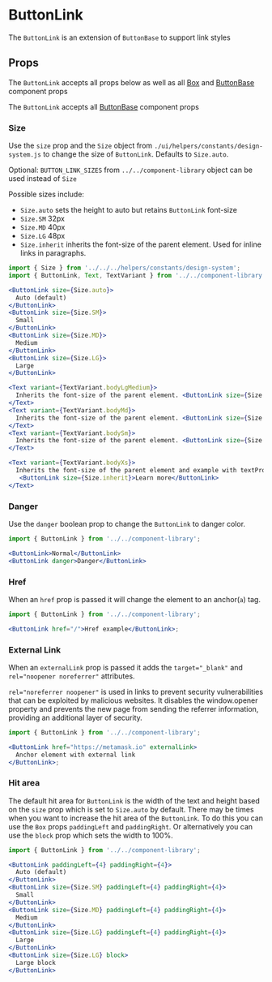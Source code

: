 

# ButtonLink

The `ButtonLink` is an extension of `ButtonBase` to support link styles

<Canvas>
  <Story id="components-componentlibrary-buttonlink--default-story" />
</Canvas>

## Props

The `ButtonLink` accepts all props below as well as all [Box](/docs/components-ui-box--default-story#props) and [ButtonBase](/docs/components-componentlibrary-buttonbase--default-story#props) component props

<ArgsTable of={ButtonLink} />

The `ButtonLink` accepts all [ButtonBase](/docs/components-componentlibrary-buttonbase--default-story#props) component props

<ArgsTable of={ButtonBase} />

### Size

Use the `size` prop and the `Size` object from `./ui/helpers/constants/design-system.js` to change the size of `ButtonLink`. Defaults to `Size.auto`.

Optional: `BUTTON_LINK_SIZES` from `../../component-library` object can be used instead of `Size`

Possible sizes include:

- `Size.auto` sets the height to auto but retains `ButtonLink` font-size
- `Size.SM` 32px
- `Size.MD` 40px
- `Size.LG` 48px
- `Size.inherit` inherits the font-size of the parent element. Used for inline links in paragraphs.

<Canvas>
  <Story id="components-componentlibrary-buttonlink--size-story" />
</Canvas>

```jsx
import { Size } from '../../../helpers/constants/design-system';
import { ButtonLink, Text, TextVariant } from '../../component-library';

<ButtonLink size={Size.auto}>
  Auto (default)
</ButtonLink>
<ButtonLink size={Size.SM}>
  Small
</ButtonLink>
<ButtonLink size={Size.MD}>
  Medium
</ButtonLink>
<ButtonLink size={Size.LG}>
  Large
</ButtonLink>

<Text variant={TextVariant.bodyLgMedium}>
  Inherits the font-size of the parent element. <ButtonLink size={Size.inherit}>Learn more</ButtonLink>
</Text>
<Text variant={TextVariant.bodyMd}>
  Inherits the font-size of the parent element. <ButtonLink size={Size.inherit}>Learn more</ButtonLink>
</Text>
<Text variant={TextVariant.bodySm}>
  Inherits the font-size of the parent element. <ButtonLink size={Size.inherit}>Learn more</ButtonLink>
</Text>

<Text variant={TextVariant.bodyXs}>
  Inherits the font-size of the parent element and example with textProps override for a success color.
   <ButtonLink size={Size.inherit}>Learn more</ButtonLink>
</Text>
```

### Danger

Use the `danger` boolean prop to change the `ButtonLink` to danger color.

<Canvas>
  <Story id="components-componentlibrary-buttonlink--danger" />
</Canvas>

```jsx
import { ButtonLink } from '../../component-library';

<ButtonLink>Normal</ButtonLink>
<ButtonLink danger>Danger</ButtonLink>
```

### Href

When an `href` prop is passed it will change the element to an anchor(`a`) tag.

<Canvas>
  <Story id="components-componentlibrary-buttonlink--href" />
</Canvas>

```jsx
import { ButtonLink } from '../../component-library';

<ButtonLink href="/">Href example</ButtonLink>;
```

### External Link

When an `externalLink` prop is passed it adds the `target="_blank"` and `rel="noopener noreferrer"` attributes. 

`rel="noreferrer noopener"` is used in links to prevent security vulnerabilities that can be exploited by malicious websites. It disables the window.opener property and prevents the new page from sending the referrer information, providing an additional layer of security.

<Canvas>
  <Story id="components-componentlibrary-buttonlink--href" />
</Canvas>

```jsx
import { ButtonLink } from '../../component-library';

<ButtonLink href="https://metamask.io" externalLink>
  Anchor element with external link
</ButtonLink>;
```

### Hit area

The default hit area for `ButtonLink` is the width of the text and height based on the `size` prop which is set to `Size.auto` by default. There may be times when you want to increase the hit area of the `ButtonLink`. To do this you can use the `Box` props `paddingLeft` and `paddingRight`. Or alternatively you can use the `block` prop which sets the width to 100%.

<Canvas>
  <Story id="components-componentlibrary-buttonlink--hit-area" />
</Canvas>

```jsx
import { ButtonLink } from '../../component-library';

<ButtonLink paddingLeft={4} paddingRight={4}>
  Auto (default)
</ButtonLink>
<ButtonLink size={Size.SM} paddingLeft={4} paddingRight={4}>
  Small
</ButtonLink>
<ButtonLink size={Size.MD} paddingLeft={4} paddingRight={4}>
  Medium
</ButtonLink>
<ButtonLink size={Size.LG} paddingLeft={4} paddingRight={4}>
  Large
</ButtonLink>
<ButtonLink size={Size.LG} block>
  Large block
</ButtonLink>
```
